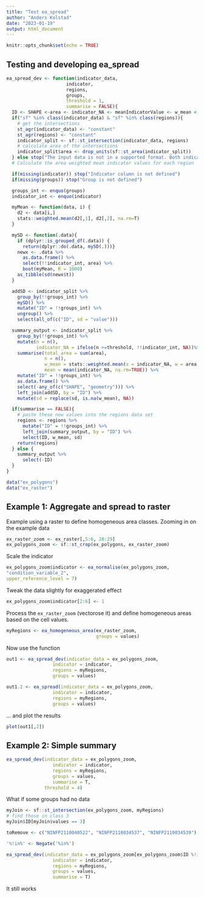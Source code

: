 ```yaml
---
title: "Test ea_spread"
author: "Anders Kolstad"
date: "2023-01-19"
output: html_document
---
```


```r
knitr::opts_chunk$set(echo = TRUE)
```

## Testing and developing ea_spread


```r
ea_spread_dev <- function(indicator_data,
                      indicator,
                      regions,
                      groups,
                      threshold = 1,
                      summarise = FALSE){
  ID <- SHAPE <-area <- indicator_NA <- meanIndicatorValue <- w_mean <-  NULL
  if("sf" %in% class(indicator_data) & "sf" %in% class(regions)){
    # get the intersections
    st_agr(indicator_data) <- "constant"
    st_agr(regions) <- "constant"
    indicator_split <- sf::st_intersection(indicator_data, regions)
    # calculate area of the intersections
    indicator_split$area <- drop_units(sf::st_area(indicator_split))
  } else stop("The input data is not in a supported format. Both indicator_data and regions need to be sf objects.")
  # Calculate the area weighted mean indicator values for each region

  if(missing(indicator)) stop("Indicator column is not defined")
  if(missing(groups)) stop("Group is not defined")

  groups_int <- enquo(groups)
  indicator_int <- enquo(indicator)

  myMean <- function(data, i) {
    d2 <- data[i,]
    stats::weighted.mean(d2[,1], d2[,2], na.rm=T)
  }

  mySD <- function(.data){
    if (dplyr::is_grouped_df(.data)) {
      return(dplyr::do(.data, mySD(.)))}
    newx <- .data %>%
      as.data.frame() %>%
      select(!!indicator_int, area) %>%
      boot(myMean, R = 1000)
    as_tibble(sd(newx$t))
  }

  addSD <- indicator_split %>%
    group_by(!!groups_int) %>%
    mySD() %>%
    mutate("ID" = !!groups_int) %>%
    ungroup() %>%
    select(all_of(c("ID", sd = "value")))

  summary_output <- indicator_split %>%
    group_by(!!groups_int) %>%
    mutate(n = n(),
           indicator_NA = ifelse(n >=threshold, !!indicator_int, NA))%>%
    summarise(total_area = sum(area),
              n = n(),
              w_mean = stats::weighted.mean(x = indicator_NA, w = area, na.rm=TRUE),
              mean = mean(indicator_NA, na.rm=TRUE)) %>%
    mutate("ID" = !!groups_int) %>%
    as.data.frame() %>%
    select(-any_of(c("SHAPE", "geometry"))) %>%
    left_join(addSD, by = "ID") %>%
    mutate(sd = replace(sd, is.na(w_mean), NA))

  if(summarise == FALSE){
    # paste these new values into the regions data set
    regions <- regions %>%
      mutate("ID" = !!groups_int) %>%
      left_join(summary_output, by = "ID") %>%
      select(ID, w_mean, sd)
    return(regions)
  } else {
    summary_output %>%
      select(-ID)
  }
}
```

```r
data("ex_polygons")
data("ex_raster")
```

## Example 1: Aggregate and spread to raster
Example using a raster to define homogeneous area classes.
Zooming in on the example data

```r
ex_raster_zoom <- ex_raster[,5:6, 28:29]
ex_polygons_zoom <- sf::st_crop(ex_polygons, ex_raster_zoom)
```

Scale the indicator
```r
ex_polygons_zoom$indicator <- ea_normalise(ex_polygons_zoom,
"condition_variable_2",
upper_reference_level = 7)

```

Tweak the data slightly for exaggerated effect
```r
ex_polygons_zoom$indicator[2:6] <- 1
```

Process the `ex_raster_zoom` (vectorose it) and define homogeneous areas based on the cell values.
```r
myRegions <- ea_homogeneous_area(ex_raster_zoom,
                                 groups = values)
```

Now use the function
```r
out1 <- ea_spread_dev(indicator_data = ex_polygons_zoom,
                 indicator = indicator,
                 regions = myRegions,
                 groups = values)

out1.2 <- ea_spread(indicator_data = ex_polygons_zoom,
                 indicator = indicator,
                 regions = myRegions,
                 groups = values)
```

... and plot the results
```r
plot(out1[,2])
```

## Example 2: Simple summary

```r
ea_spread_dev(indicator_data = ex_polygons_zoom,
                 indicator = indicator,
                 regions = myRegions,
                 groups = values,
                 summarise = T,
              threshold = 4)
```

What if some groups had no data
```r

myJoin <- sf::st_intersection(ex_polygons_zoom, myRegions)
# find those in class 3
myJoin$ID[myJoin$values == 3]

```
```r
toRemove <- c("NINFP2110040522", "NINFP2110034537", "NINFP2110034539")
```

```r
'%!in%' <- Negate('%in%')
```

```r
ea_spread_dev(indicator_data = ex_polygons_zoom[ex_polygons_zoom$ID %!in% toRemove,],
                 indicator = indicator,
                 regions = myRegions,
                 groups = values,
                 summarise = T)
```

It still works















































